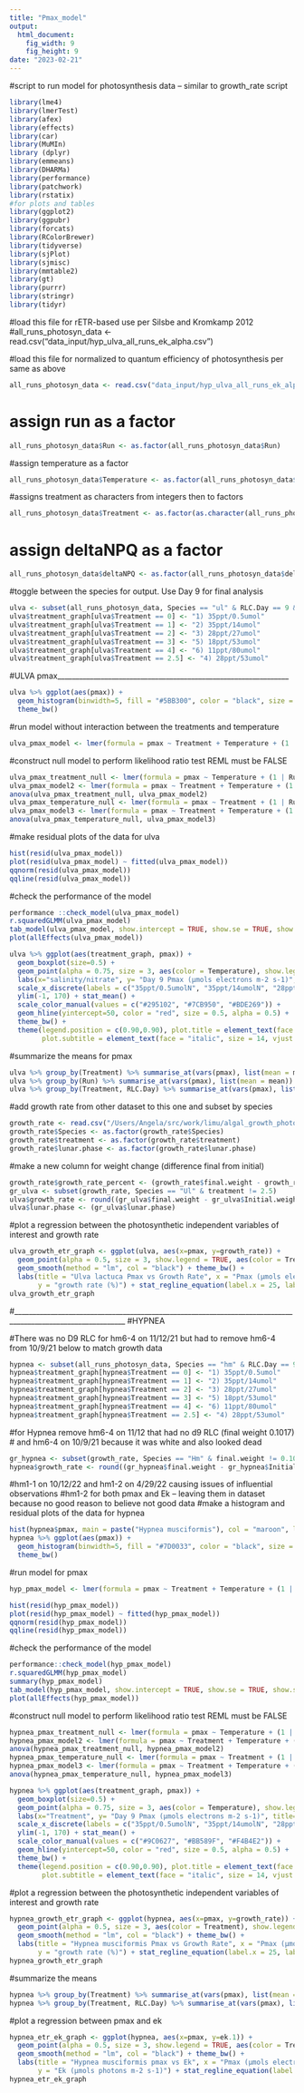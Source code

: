```yaml
---
title: "Pmax_model"
output: 
  html_document: 
    fig_width: 9
    fig_height: 9
date: "2023-02-21"
---
```

#script to run model for photosynthesis data -- similar to growth_rate script
```r
library(lme4)
library(lmerTest)
library(afex)
library(effects)
library(car)
library(MuMIn)
library (dplyr)
library(emmeans)
library(DHARMa)
library(performance)
library(patchwork)
library(rstatix)
#for plots and tables
library(ggplot2)
library(ggpubr)
library(forcats)
library(RColorBrewer)
library(tidyverse)
library(sjPlot)
library(sjmisc)
library(mmtable2)
library(gt)
library(purrr)
library(stringr)
library(tidyr)
```

#load this file for rETR-based use per Silsbe and Kromkamp 2012
#all_runs_photosyn_data <- read.csv("data_input/hyp_ulva_all_runs_ek_alpha.csv")

#load this file for normalized to quantum efficiency of photosynthesis per same as above
```r
all_runs_photosyn_data <- read.csv("data_input/hyp_ulva_all_runs_ek_alpha_normalized.csv")
```
# assign run as a factor
```r
all_runs_photosyn_data$Run <- as.factor(all_runs_photosyn_data$Run)
```

#assign temperature as a factor
```r
all_runs_photosyn_data$Temperature <- as.factor(all_runs_photosyn_data$Temp...C.)
```

#assigns treatment as characters from integers then to factors
```r
all_runs_photosyn_data$Treatment <- as.factor(as.character(all_runs_photosyn_data$Treatment))
```

# assign deltaNPQ as a factor
```r
all_runs_photosyn_data$deltaNPQ <- as.factor(all_runs_photosyn_data$deltaNPQ)
```

#toggle between the species for output. Use Day 9 for final analysis
```r
ulva <- subset(all_runs_photosyn_data, Species == "ul" & RLC.Day == 9 & Treatment != 2.5)
ulva$treatment_graph[ulva$Treatment == 0] <- "1) 35ppt/0.5umol"
ulva$treatment_graph[ulva$Treatment == 1] <- "2) 35ppt/14umol" 
ulva$treatment_graph[ulva$Treatment == 2] <- "3) 28ppt/27umol" 
ulva$treatment_graph[ulva$Treatment == 3] <- "5) 18ppt/53umol" 
ulva$treatment_graph[ulva$Treatment == 4] <- "6) 11ppt/80umol"
ulva$treatment_graph[ulva$Treatment == 2.5] <- "4) 28ppt/53umol"
```

#ULVA pmax________________________________________________________________
```r
ulva %>% ggplot(aes(pmax)) +
  geom_histogram(binwidth=5, fill = "#5BB300", color = "black", size = 0.25, alpha = 0.85) +
  theme_bw()
```

#run model without interaction between the treatments and temperature
```r
ulva_pmax_model <- lmer(formula = pmax ~ Treatment + Temperature + (1 | Run) + (1 | Plant.ID) + (1 | RLC.Order), data = ulva)
```

#construct null model to perform likelihood ratio test REML must be FALSE
```r
ulva_pmax_treatment_null <- lmer(formula = pmax ~ Temperature + (1 | Run) + (1 | Plant.ID) + (1 | RLC.Order), data = ulva, REML = FALSE)
ulva_pmax_model2 <- lmer(formula = pmax ~ Treatment + Temperature + (1 | Run) + (1 | Plant.ID) + (1 | RLC.Order), data = ulva, REML = FALSE)
anova(ulva_pmax_treatment_null, ulva_pmax_model2)
ulva_pmax_temperature_null <- lmer(formula = pmax ~ Treatment + (1 | Run) + (1 | Plant.ID) + (1 | RLC.Order), data = ulva, REML = FALSE)
ulva_pmax_model3 <- lmer(formula = pmax ~ Treatment + Temperature + (1 | Run) + (1 | Plant.ID) + (1 | RLC.Order), data = ulva, REML = FALSE)
anova(ulva_pmax_temperature_null, ulva_pmax_model3)
```


#make residual plots of the data for ulva
```r
hist(resid(ulva_pmax_model))
plot(resid(ulva_pmax_model) ~ fitted(ulva_pmax_model))
qqnorm(resid(ulva_pmax_model))
qqline(resid(ulva_pmax_model))
```

#check the performance of the model
```r
performance ::check_model(ulva_pmax_model)
r.squaredGLMM(ulva_pmax_model)
tab_model(ulva_pmax_model, show.intercept = TRUE, show.se = TRUE, show.stat = TRUE, show.df = TRUE, show.zeroinf = TRUE)
plot(allEffects(ulva_pmax_model))
```

```r
ulva %>% ggplot(aes(treatment_graph, pmax)) + 
  geom_boxplot(size=0.5) + 
  geom_point(alpha = 0.75, size = 3, aes(color = Temperature), show.legend = TRUE) + 
  labs(x="salinity/nitrate", y= "Day 9 Pmax (μmols electrons m-2 s-1)", title= "A", subtitle = "Ulva lactuca") + 
  scale_x_discrete(labels = c("35ppt/0.5umolN", "35ppt/14umolN", "28ppt/27umolN", "18ppt/53umolN", "11ppt/80umolN")) + 
  ylim(-1, 170) + stat_mean() + 
  scale_color_manual(values = c("#295102", "#7CB950", "#BDE269")) +
  geom_hline(yintercept=50, color = "red", size = 0.5, alpha = 0.5) +
  theme_bw() +
  theme(legend.position = c(0.90,0.90), plot.title = element_text(face = "bold", vjust = -15, hjust = 0.05), 
        plot.subtitle = element_text(face = "italic", size = 14, vjust = -20, hjust = 0.05))
```

#summarize the means for pmax
```r
ulva %>% group_by(Treatment) %>% summarise_at(vars(pmax), list(mean = mean))
ulva %>% group_by(Run) %>% summarise_at(vars(pmax), list(mean = mean))
ulva %>% group_by(Treatment, RLC.Day) %>% summarise_at(vars(pmax), list(mean = mean))
```

#add growth rate from other dataset to this one and subset by species
```r
growth_rate <- read.csv("/Users/Angela/src/work/limu/algal_growth_photosynthesis/data_input/all_runs_growth_011723.csv")
growth_rate$Species <- as.factor(growth_rate$Species)
growth_rate$treatment <- as.factor(growth_rate$treatment)
growth_rate$lunar.phase <- as.factor(growth_rate$lunar.phase)
```

#make a new column for weight change (difference final from initial)
```r
growth_rate$growth_rate_percent <- (growth_rate$final.weight - growth_rate$Initial.weight) / growth_rate$Initial.weight * 100
gr_ulva <- subset(growth_rate, Species == "Ul" & treatment != 2.5)
ulva$growth_rate <- round((gr_ulva$final.weight - gr_ulva$Initial.weight) / gr_ulva$Initial.weight * 100, digits = 2)
ulva$lunar.phase <- (gr_ulva$lunar.phase)
```

#plot a regression between the photosynthetic independent variables of interest and growth rate
```r
ulva_growth_etr_graph <- ggplot(ulva, aes(x=pmax, y=growth_rate)) + 
  geom_point(alpha = 0.5, size = 3, show.legend = TRUE, aes(color = Treatment)) + 
  geom_smooth(method = "lm", col = "black") + theme_bw() + 
  labs(title = "Ulva lactuca Pmax vs Growth Rate", x = "Pmax (μmols electrons m-2 s-1)", 
       y = "growth rate (%)") + stat_regline_equation(label.x = 25, label.y = 165) + stat_cor()
ulva_growth_etr_graph
```

#_____________________________________________________________________________________________________________
#HYPNEA 

#There was no D9 RLC for hm6-4 on 11/12/21 but had to remove hm6-4 from 10/9/21 below to match growth data
```r
hypnea <- subset(all_runs_photosyn_data, Species == "hm" & RLC.Day == 9 & uid != "2021-10-09_hm6-4")
hypnea$treatment_graph[hypnea$Treatment == 0] <- "1) 35ppt/0.5umol"
hypnea$treatment_graph[hypnea$Treatment == 1] <- "2) 35ppt/14umol" 
hypnea$treatment_graph[hypnea$Treatment == 2] <- "3) 28ppt/27umol" 
hypnea$treatment_graph[hypnea$Treatment == 3] <- "5) 18ppt/53umol" 
hypnea$treatment_graph[hypnea$Treatment == 4] <- "6) 11ppt/80umol"
hypnea$treatment_graph[hypnea$Treatment == 2.5] <- "4) 28ppt/53umol"
```

#for Hypnea remove hm6-4 on 11/12 that had no d9 RLC (final weight 0.1017)
# and hm6-4 on 10/9/21 because it was white and also looked dead 
```r
gr_hypnea <- subset(growth_rate, Species == "Hm" & final.weight != 0.1017 & growth_rate_percent > -87.96837)
hypnea$growth_rate <- round((gr_hypnea$final.weight - gr_hypnea$Initial.weight) / gr_hypnea$Initial.weight * 100, digits = 2)
```

#hm1-1 on 10/12/22 and hm1-2 on 4/29/22 causing issues of influential observations
#hm1-2 for both pmax and Ek -- leaving them in dataset because no good reason to believe not good data
#make a histogram and residual plots of the data for hypnea
```r
hist(hypnea$pmax, main = paste("Hypnea musciformis"), col = "maroon", labels = TRUE)
hypnea %>% ggplot(aes(pmax)) +
  geom_histogram(binwidth=5, fill = "#7D0033", color = "black", size = 0.25, alpha = 0.85) +
  theme_bw()
```

#run model for pmax
```r
hyp_pmax_model <- lmer(formula = pmax ~ Treatment + Temperature + (1 | Run) + (1 | Plant.ID) + (1 | RLC.Order), data = hypnea)
```

```r
hist(resid(hyp_pmax_model))
plot(resid(hyp_pmax_model) ~ fitted(hyp_pmax_model))
qqnorm(resid(hyp_pmax_model))
qqline(resid(hyp_pmax_model))
```

#check the performance of the model
```r
performance::check_model(hyp_pmax_model)
r.squaredGLMM(hyp_pmax_model)
summary(hyp_pmax_model)
tab_model(hyp_pmax_model, show.intercept = TRUE, show.se = TRUE, show.stat = TRUE, show.df = TRUE, show.zeroinf = TRUE)
plot(allEffects(hyp_pmax_model))
```

#construct null model to perform likelihood ratio test REML must be FALSE
```r
hypnea_pmax_treatment_null <- lmer(formula = pmax ~ Temperature + (1 | Run) + (1 | Plant.ID) + (1 | RLC.Order), data = hypnea, REML = FALSE)
hypnea_pmax_model2 <- lmer(formula = pmax ~ Treatment + Temperature + (1 | Run) + (1 | Plant.ID) + (1 | RLC.Order), data = hypnea, REML = FALSE)
anova(hypnea_pmax_treatment_null, hypnea_pmax_model2)
hypnea_pmax_temperature_null <- lmer(formula = pmax ~ Treatment + (1 | Run) + (1 | Plant.ID) + (1 | RLC.Order), data = hypnea, REML = FALSE)
hypnea_pmax_model3 <- lmer(formula = pmax ~ Treatment + Temperature + (1 | Run) + (1 | Plant.ID) + (1 | RLC.Order), data = hypnea, REML = FALSE)
anova(hypnea_pmax_temperature_null, hypnea_pmax_model3)
```

```r
hypnea %>% ggplot(aes(treatment_graph, pmax)) + 
  geom_boxplot(size=0.5) + 
  geom_point(alpha = 0.75, size = 3, aes(color = Temperature), show.legend = TRUE) + 
  labs(x="Treatment", y= "Day 9 Pmax (μmols electrons m-2 s-1)", title= "B", subtitle = "Hypnea musciformis") + 
  scale_x_discrete(labels = c("35ppt/0.5umolN", "35ppt/14umolN", "28ppt/27umolN", "28ppt/53umolN", "18ppt/53umolN", "11ppt/80umolN")) + 
  ylim(-1, 170) + stat_mean() + 
  scale_color_manual(values = c("#9C0627", "#BB589F", "#F4B4E2")) +
  geom_hline(yintercept=50, color = "red", size = 0.5, alpha = 0.5) +
  theme_bw() +
  theme(legend.position = c(0.90,0.90), plot.title = element_text(face = "bold", vjust = -15, hjust = 0.05), 
        plot.subtitle = element_text(face = "italic", size = 14, vjust = -20, hjust = 0.05))
```

#plot a regression between the photosynthetic independent variables of interest and growth rate
```r
hypnea_growth_etr_graph <- ggplot(hypnea, aes(x=pmax, y=growth_rate)) + 
  geom_point(alpha = 0.5, size = 3, aes(color = Treatment), show.legend = TRUE) + 
  geom_smooth(method = "lm", col = "black") + theme_bw() + 
  labs(title = "Hypnea musciformis Pmax vs Growth Rate", x = "Pmax (μmols electrons m-2 s-1)", 
       y = "growth rate (%)") + stat_regline_equation(label.x = 25, label.y = 165) + stat_cor(label.y = 150)
hypnea_growth_etr_graph
```

#summarize the means
```r
hypnea %>% group_by(Treatment) %>% summarise_at(vars(pmax), list(mean = mean))
hypnea %>% group_by(Treatment, RLC.Day) %>% summarise_at(vars(pmax), list(mean = mean))
```

#plot a regression between pmax and ek
```r
hypnea_etr_ek_graph <- ggplot(hypnea, aes(x=pmax, y=ek.1)) + 
  geom_point(alpha = 0.5, size = 3, show.legend = TRUE, aes(color = Treatment)) + 
  geom_smooth(method = "lm", col = "black") + theme_bw() + 
  labs(title = "Hypnea musciformis pmax vs Ek", x = "Pmax (μmols electrons m-2 s-1)", 
       y = "Ek (μmols photons m-2 s-1)") + stat_regline_equation(label.x = 25, label.y = 165) + stat_cor()
hypnea_etr_ek_graph
```